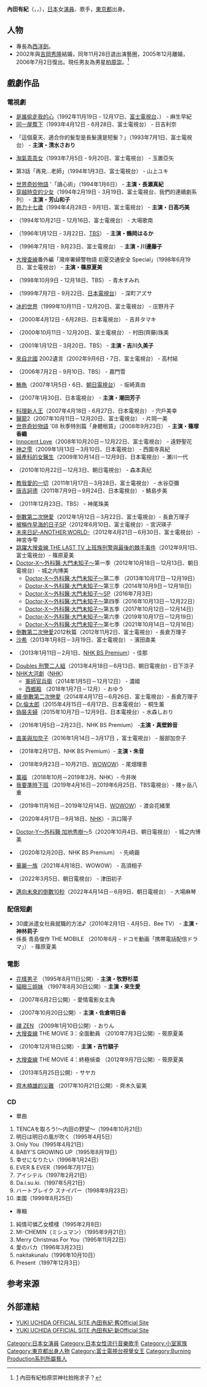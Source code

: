 {{noteTA
|1=zh-tw:一個屋簷下; zh-hk:同一屋簷下
}}
{{藝人
|姓名 = 内田有紀
|類型 = 女藝人
|圖片 =
|圖片尺寸 =
|圖片簡介 =
|外文名 = 内田 有紀
|外文 = ja
|羅馬拼音 = Uchida Yuki
|英文名 =
|暱稱 =
|國籍 = {{JPN}}
|出生日期 = {{Birth date and age|1975|11|16}}
|出生地點 = {{JPN}}[[東京都|東京都]][[中央区_(東京都)|中央区]][[日本橋_(東京都中央区)|日本橋]]
|逝世日期 = 
|逝世地點 = 
|職業 = [[演員|演員]]、[[歌手|歌手]]、模特兒
|語言 = [[日語|日語]]
|活躍年代 = 1992年至今
|唱片公司 = [[King_Records|King Records]]
|經紀公司 = [[Burning_Production|Burning Production]]
|配偶 = {{marriage|[[吉岡秀隆|吉岡秀隆]]|2002|2005|reason=d}}
|兒女 = 
|代表作 = 
|網站 = {{URL|http://webburning.com/uchida-yuki/}}
|獎項 = 
|IMDb = 0879762
}}
'''內田有紀'''（{{jpn|j=内田 有紀|hg=うちだ ゆき|rm=Uchida Yuki}}，{{lang-en|'''Yuki Uchida'''}}，{{bd|1975年|11月16日|||Uchida Yuki}}），[[日本|日本]]女[[演員|演員]]、歌手，[[東京都|東京都]]出身。

== 人物 ==
*專長為[[西洋劍|西洋劍]]。
*2002年與[[吉岡秀隆|吉岡秀隆]]結婚，同年11月28日退出演藝圈，2005年12月離婚，2006年7月2日復出。現任男友為男星[[柏原崇|柏原崇]]。<ref>[http://hk.on.cc/hk/bkn/cnt/entertainment/20161111/bkn-20161111105941121-1111_00862_001.html] {{Wayback|url=http://hk.on.cc/hk/bkn/cnt/entertainment/20161111/bkn-20161111105941121-1111_00862_001.html |date=20200510103811 }} 內田有紀柏原崇神社拍拖求子？</ref>

== 戲劇作品 ==
=== 電視劇 ===
* [[是谁偷走我的心|是誰偷走我的心]]（1992年11月19日 - 12月17日、[[富士電視台|富士電視台]]、{{tsl|ja|ボクたちのドラマシリーズ|我們的連續劇系列}}） - 麻生早紀
* [[同一屋簷下|同一屋簷下]]（1993年4月12日 - 6月28日、富士電視台） - 日吉利奈
* {{tsl|ja|If もしも|if 如果}} 「這個夏天、適合你的髮型是長髮還是短髮？」（1993年7月1日、富士電視台） - '''主演・清水さおり'''
* [[淘氣乖乖女|淘氣乖乖女]]（1993年7月5日 - 9月20日、富士電視台） - 玉置亞矢
* {{tsl|ja|仰げば尊し (1994年のテレビドラマ)|仰望師恩 (1994年電視劇)|仰望師恩}} 第3話「再見…老師」（1994年1月3日、富士電視台） - 山上ユキ
* [[世界奇妙物語|世界奇妙物語]] '{{tsl|ja|世にも奇妙な物語 冬の特別編 (1994年)|世界奇妙物語冬季特別篇 (1994年)|94 冬季特別篇}}「讀心術」（1994年1月6日） - '''主演・長瀬真紀'''
* [[穿越時空的少女|穿越時空的少女]]（1994年2月19日 - 3月19日、富士電視台、我們的連續劇系列） - '''主演・芳山和子'''
* [[熱力十七歲|熱力十七歲]]（1994年4月28日 - 9月1日、富士電視台） - '''主演・日高巧美'''
* {{tsl|ja|半熟卵 (テレビドラマ)|半熟卵 (電視劇)|半熟卵}}（1994年10月21日 - 12月16日、富士電視台） - 大場歌南
* {{tsl|ja|キャンパスノート|校園筆記}}（1996年1月12日 - 3月22日、[[TBS電視台|TBS]]） - '''主演・鶴岡はるか'''
* {{tsl|ja|翼をください!|請給我翅膀！}}（1996年7月1日 - 9月23日、富士電視台） - '''主演・川邊藤子'''
* [[大搜查線|大搜查線]]番外編「灣岸署婦警物語 初夏交通安全 Special」（1998年6月19日、富士電視台） - '''主演・篠原夏美'''
* {{tsl|ja|あきまへんで!|繼母庸人妙管家}}（1998年10月9日 - 12月18日、TBS） - 青木すみれ
* {{tsl|ja|甘い生活。|甜蜜生活 (日劇)|甜蜜生活}}（1999年7月7日 - 9月22日、[[日本電視台|日本電視台]]） - 深町アズサ
* [[冰的世界|冰的世界]]（1999年10月11日 - 12月20日、富士電視台） - 庄野月子
* {{link-ja|天使絕跡的城市|天使が消えた街}}（2000年4月12日 - 6月28日、日本電視台） - 吉井タマキ
* {{link-ja|頑固老哥|涙をふいて (テレビドラマ)}}（2000年10月11日 - 12月20日、富士電視台） - 村田(齊藤)珠美
* {{link-ja|未來空港|ビッグウイング}}（2001年1月12日 - 3月20日、TBS） - '''主演・吉川久美子'''
* [[來自北國|來自北國]] 2002遺言（2002年9月6日・7日、富士電視台） - 高村結 
* {{link-ja|比誰都愛媽媽|誰よりもママを愛す}}（2006年7月2日 - 9月10日、TBS） - 嘉門雪  
* [[鮪魚|鮪魚]]（2007年1月5日・6日、[[朝日電視台|朝日電視台]]） - 坂崎真由
* {{link-ja|買地方報紙的女人|地方紙を買う女}}（2007年1月30日、日本電視台） - '''主演・潮田芳子'''
* [[料理新鮮人|料理新人王]]（2007年4月18日 - 6月27日、日本電視台） - 宍戶美幸
* [[醫龍-Team_Medical_Dragon-_(電視劇)|醫龍]]2（2007年10月11日－12月20日、富士電視台） - 片岡一美
* [[世界奇妙物語|世界奇妙物語]] '08 秋季特別篇「身體租賃」（2008年9月23日） - '''主演・篠塚香織''' 
* [[Innocent_Love|Innocent Love]]（2008年10月20日－12月22日、富士電視台） - 遠野聖花
* [[神之雫|神之雫]]（2009年1月13日－3月10日、日本電視台） - 西園寺真紀
* [[婦產科的女醫生|婦產科的女醫生]]（2009年10月14日－12月9日、日本電視台）- 瀬川一代
* {{link-ja|檢察官鬼島平八郎|検事・鬼島平八郎}}（2010年10月22日－12月3日、朝日電視台） - 森本真纪
* [[教我愛的一切|教我愛的一切]]（2011年1月17日－3月28日、富士電視台） - 水谷亞彌
* [[唐吉訶德_(日本電視劇)|唐吉訶德]]（2011年7月9日－9月24日、日本電視台） - 鯖島步美
* {{link-jp|歸鄉 (2011年電視劇)|帰郷 (2011年のテレビドラマ)}}（2011年12月23日、TBS） - 神尾珠美 
* [[倒數第二次戀愛_(日本電視劇)|倒數第二次戀愛]]（2012年1月12日－3月22日、富士電視台）- 長倉万理子
* [[被稱作早海的日子|被稱作早海的日子]]SP（2012年6月10日、富士電視台）- 宮沢瑛子
* [[未來日記-ANOTHER:WORLD-|未來日記-ANOTHER:WORLD-]]（2012年4月21日－6月30日、富士電視台） - 神宮寺雫
* [[大搜查線#全系列作品|跳躍大搜查線 THE LAST TV 上班族刑警與最後的棘手事件]]（2012年9月1日、富士電視台）- 篠原夏美
* [[Doctor-X～外科醫·大門未知子～|Doctor-X～外科醫·大門未知子～]]第一季（2012年10月18日－12月13日、朝日電視台）- 城之内博美
** [[Doctor-X～外科醫·大門未知子～|Doctor-X～外科醫·大門未知子～]]第二季 （2013年10月17日－12月19日）
** [[Doctor-X～外科醫·大門未知子～|Doctor-X～外科醫·大門未知子～]]第三季（2014年10月9日－12月18日）
** [[Doctor-X～外科醫·大門未知子～|Doctor-X～外科醫·大門未知子～]]SP（2016年7月3日）
** [[Doctor-X～外科醫·大門未知子～|Doctor-X～外科醫·大門未知子～]]第四季（2016年10月13日－12月22日）
** [[Doctor-X～外科醫·大門未知子～|Doctor-X～外科醫·大門未知子～]]第五季（2017年10月12日－12月14日）
** [[Doctor-X～外科醫·大門未知子～|Doctor-X～外科醫·大門未知子～]]第六季（2019年10月17日－12月19日）
** [[Doctor-X～外科醫·大門未知子～|Doctor-X～外科醫·大門未知子～]]第七季（2021年10月14日－12月16日）
* [[倒數第二次戀愛|倒數第二次戀愛]]2012秋篇（2012年11月2日、富士電視台）- 長倉万理子
* [[沙希_(電視劇)|沙希]]（2013年1月8日－3月19日、富士電視台） - 濱田直美
* {{tsl|ja|火怨・北の英雄 アテルイ伝|火怨・北之英雄・阿弖流為傳}}（2013年1月11日－2月1日、[[NHK_BS_Premium|NHK BS Premium]]）- 佳那
* [[刑警二人組|Doubles 刑警二人組]]（2013年4月18日－6月13日、朝日電視台) - 日下涼子
* [[NHK大河劇|NHK大河劇]]（[[NHK|NHK]]）
** [[軍師官兵衛|軍師官兵衛]]（2014年1月5日－12月12日） - 濃姬
** [[西鄉殿|西鄉殿]] （2018年1月7日－12月）- おゆう
* [[倒數第二次戀愛_(日本電視劇)|續‧倒數第二次戀愛]]（2014年4月17日－6月26日、富士電視台）- 長倉万理子
* [[Dr.倫太郎|Dr.倫太郎]]（2015年4月15日－6月17日、日本電視台）- 桐生薰
* [[偽裝夫婦|偽裝夫婦]]（2015年10月7日－12月9日、日本電視台）- 水森しおり
* {{link-ja|牙刷/女友們|はぶらし/女友だち}}（2016年1月5日－2月23日、NHK BS Premium） -'''主演・真壁鈴音'''
* [[直美與加奈子|直美與加奈子]]（2016年1月14日－3月17日 ，富士電視台） - 服部加奈子
* {{link-ja|荒神|荒神 (宮部みゆきの小説)}} （2018年2月17日、NHK BS Premium）- '''主演・朱音'''
* {{link-jp|真犯人}} （2018年9月23日－10月21日、[[WOWOW|WOWOW]]）- 尾畑理恵
* [[萬福_(電視劇)|萬福]] （2018年10月－2019年3月、NHK）- 今井咲
* [[我要準時下班|我要準時下班]]（2019年4月16日－2019年6月25日、TBS電視台）- 賤ヶ岳八重
*{{link-jp|挖角屋 ～獵頭作風～|引き抜き屋 〜ヘッドハンターの流儀〜}}（2019年11月16日－2019年12月14日、[[WOWOW|WOWOW]]）- 渡会花緒里
*{{link-jp|親愛的患者〜絆的病例簿〜|ディア・ペイシェント〜絆のカルテ〜}}（2020年4月17日－9月18日、[[NHK|NHK]]）- 浜口陽子
* [[Doctor-Y～外科醫·加地秀樹～|Doctor-Y～外科醫·加地秀樹～]]5（2020年10月4日、朝日電視台） - 城之内博美
* {{link-ja|憂鬱症九段|うつ病九段_プロ棋士が将棋を失くした一年間#テレビドラマ}}（2020年12月20日、NHK BS Premium） - 先崎繭
* [[華麗一族#2021年電視劇|華麗一族]]（2021年4月18日、WOWOW） - 高須相子
* {{link-ja|津田梅子～成為鈔票的留學生～|津田梅子〜お札になった留学生〜}}（2022年3月5日、朝日電視台） - 津田初子
* [[邁向未來的倒數10秒|邁向未來的倒數10秒]]（2022年4月14日－6月9日、朝日電視台） - 大場麻琴

=== 配信短劇 ===
* 30歲派遣女社員就職的方法♪（2010年2月1日 - 4月5日、Bee TV） - '''主演・神林莉子'''
* 係長 青島俊作 THE MOBILE （2010年6月 - ドコモ動画「携帯電話配信ドラマ」） - 篠原夏美

=== 電影 ===
* [[花樣男子|花樣男子]] （1995年8月11日公開）- '''主演・牧野杉菜'''
* [[貓眼三姐妹|貓眼三姐妹]] （1997年8月30日公開）- '''主演・來生愛'''
* {{link-ja|導演萬歲|監督・ばんざい!}} （2007年6月2日公開）- 愛情電影女主角
* {{link-ja|歡迎來到隔離病房|クワイエットルームにようこそ}} （2007年10月20日公開）- '''主演・佐倉明日香'''
* [[禪_ZEN|禪 ZEN]] （2009年1月10日公開）- おりん
* [[大搜查線|大搜查線]] THE MOVIE 3：全面動員 （2010年7月3日公開）- 筱原夏美
* {{link-jp|笨蛋(2010年日本電影)|ばかもの}}（2010年12月18日公開）- '''主演・吉竹額子'''
* [[大搜查線|大搜查線]] THE MOVIE 4：終極偵查 （2012年9月7日公開）- 筱原夏美
* {{link-ja|俺俺：33個我|俺俺}} （2013年5月25日公開）- サヤカ
* [[齊木楠雄的災難_(2017年電影)|齊木楠雄的災難]] （2017年10月21日公開）- 齊木久留美

===CD===
*單曲
#TENCAを取ろう!～内田の野望～（1994年10月21日）
#明日は明日の風が吹く（1995年4月5日）
#Only You（1995年4月21日）
#BABY'S GROWING UP（1995年8月19日）
#幸せになりたい（1996年1月24日）
#EVER & EVER（1996年7月17日）
#アイシテル（1997年2月21日）
#Da.i.su.ki.（1997年5月21日）
#ハートブレイク スナイパー（1998年9月23日）
#楽園（1999年8月25日）

*專輯
#純情可憐乙女模樣（1995年2月8日）
#MI-CHEMIN（ミシュマン）（1995年9月21日）
#Merry Christmas For You（1995年11月22日）
#愛のバカ（1996年3月23日）
#nakitakunalu（1996年10月10日）
#Present（1997年12月3日）

==参考来源==
{{reflist}}

==外部連結==
*[https://web.archive.org/web/20071012204402/http://www.jap.co.jp/yuki/ YUKI UCHIDA OFFICIAL SITE 內田有紀‧舊Official Site]
*[http://webburning.com/uchida-yuki/ YUKI UCHIDA OFFICIAL SITE 內田有紀‧新Official Site] {{Wayback|url=http://webburning.com/uchida-yuki/ |date=20201120110040 }}

{{日本電影影評人大獎最佳女主角獎}}
{{富士电视台视觉女王}}
{{authority control}}
{{DEFAULTSORT:Uchida Yuki}}
[[Category:日本女演員|Category:日本女演員]]
[[Category:日本女性流行音樂歌手|Category:日本女性流行音樂歌手]]
[[Category:小室家族|Category:小室家族]]
[[Category:東京都出身人物|Category:東京都出身人物]]
[[Category:富士電視台視覺女王|Category:富士電視台視覺女王]]
[[Category:Burning_Production系列所屬藝人|Category:Burning Production系列所屬藝人]]